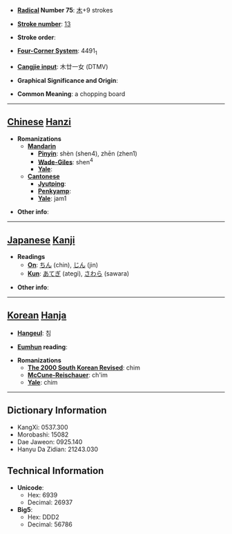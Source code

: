 * '''[[Wiktionary:Chinese radical index| Radical]] Number 75''': [[Wiktionary:Chinese radical index 木|木]]+9 strokes

* '''[[Wiktionary:Chinese total strokes index|Stroke number]]''': [[Wiktionary:Chinese total strokes index 13|13]]

* '''Stroke order''': 

* '''[[Wiktionary:Chinese four corner index|Four-Corner System]]''': 4491<sub>1</sub>

* '''[[Wiktionary:Chinese Cangjie index|Cangjie input]]''': 木廿一女 (DTMV)

* '''Graphical Significance and Origin''': 

* '''Common Meaning''': a chopping board

----

== [[Chinese]] [[Hanzi]] ==

* '''Romanizations'''
** '''[[Mandarin]]'''
*** '''[[Pinyin]]''': shèn (shen4), zhēn (zhen1)
*** '''[[Wade-Giles]]''': shen<sup>4</sup>
*** '''[[Yale]]''': 
** '''[[Cantonese]]'''
*** '''[[Jyutping]]''':
*** '''[[Penkyamp]]''': 
*** '''[[Yale]]''': jam1

* '''Other info''': 

----

== [[Japanese]] [[Kanji]] ==

* '''Readings'''
** '''[[On]]''': [[ちん]] (chin), [[じん]] (jin)
** '''[[Kun]]''': [[あてぎ]] (ategi), [[さわら]] (sawara)

* '''Other info''':  

----

== [[Korean]] [[Hanja]] ==

* '''[[Hangeul]]''': 침

* '''[[Eumhun]] reading''': 

* '''Romanizations'''
** '''[[The 2000 South Korean Revised Romanization|The 2000 South Korean Revised]]''': chim
** '''[[McCune-Reischauer]]''': ch'im
** '''[[Yale]]''': chim

----

== Dictionary Information ==

* KangXi: 0537.300
* Morobashi: 15082
* Dae Jaweon: 0925.140
* Hanyu Da Zidian: 21243.030

== Technical Information ==

* '''Unicode''':
** Hex: 6939
** Decimal: 26937
* '''Big5''':
** Hex: DDD2
** Decimal: 56786